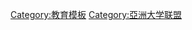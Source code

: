 {{Navbox
|bodyclass=hlist

| name  = BESETOHA
| title = [[东亚四大学论坛]]（BESETOHA）
| list1 =  
*{{flagicon|CHN}} [[北京大学]]
*{{flagicon|KOR}} [[首爾大學]]
*{{flagicon|JPN}} [[东京大学]]
*{{flagicon|VNM}} [[河内国家大学]] 

}}<noinclude>
[[Category:教育模板]]
[[Category:亞洲大学联盟]]
</noinclude>